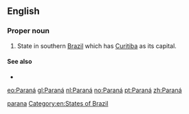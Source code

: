 {{also|paranã}}
==English==

===Proper noun===
{{en-proper noun}}

# State in southern [[Brazil]] which has [[Curitiba]] as its capital.

====See also====
* {{projectlink|wikipedia}}

[[Category:English terms spelled with Á|parana]]
[[Category:en:States of Brazil]]

[[eo:Paraná]]
[[gl:Paraná]]
[[nl:Paraná]]
[[no:Paraná]]
[[pt:Paraná]]
[[zh:Paraná]]